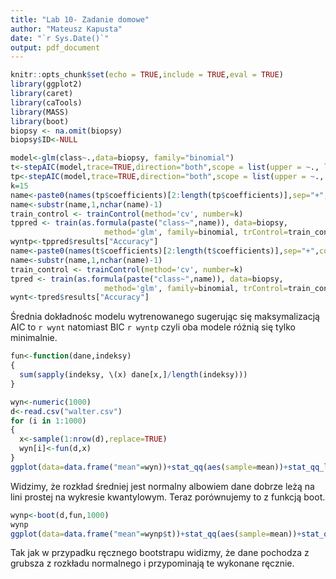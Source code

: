 ```yaml
---
title: "Lab 10- Zadanie domowe"
author: "Mateusz Kapusta"
date: "`r Sys.Date()`"
output: pdf_document
---
```


```r
knitr::opts_chunk$set(echo = TRUE,include = TRUE,eval = TRUE)
library(ggplot2)
library(caret)
library(caTools)
library(MASS)
library(boot)
biopsy <- na.omit(biopsy)
biopsy$ID<-NULL
```
\section{Zadanie nr 2}
```r
model<-glm(class~.,data=biopsy, family="binomial")
t<-stepAIC(model,trace=TRUE,direction="both",scope = list(upper = ~., lower = ~1))
tp<-stepAIC(model,trace=TRUE,direction="both",scope = list(upper = ~., lower = ~1),k=log(nrow(biopsy)))
k=15
name<-paste0(names(tp$coefficients)[2:length(tp$coefficients)],sep="+",collapse = "")
name<-substr(name,1,nchar(name)-1)
train_control <- trainControl(method='cv', number=k)
tppred <- train(as.formula(paste("class~",name)), data=biopsy, 
                     method='glm', family=binomial, trControl=train_control)
wyntp<-tppred$results["Accuracy"]
name<-paste0(names(t$coefficients)[2:length(t$coefficients)],sep="+",collapse = "")
name<-substr(name,1,nchar(name)-1)
train_control <- trainControl(method='cv', number=k)
tpred <- train(as.formula(paste("class~",name)), data=biopsy, 
                     method='glm', family=binomial, trControl=train_control)
wynt<-tpred$results["Accuracy"]
```
Średnia dokładnośc modelu wytrenowanego sugerując się maksymalizacją AIC to `r wynt` natomiast BIC `r wyntp` czyli oba modele różnią się tylko minimalnie.
\section{Zadanie nr 3}
```r
fun<-function(dane,indeksy)
{
  sum(sapply(indeksy, \(x) dane[x,]/length(indeksy)))
}

wyn<-numeric(1000)
d<-read.csv("walter.csv")
for (i in 1:1000)
{
  x<-sample(1:nrow(d),replace=TRUE)
  wyn[i]<-fun(d,x)
}
ggplot(data=data.frame("mean"=wyn))+stat_qq(aes(sample=mean))+stat_qq_line(aes(sample=mean))

```
Widzimy, że rozkład średniej jest normalny albowiem dane dobrze leżą na lini prostej na wykresie kwantylowym. Teraz porównujemy to z funkcją boot.
```r
wynp<-boot(d,fun,1000)
wynp
ggplot(data=data.frame("mean"=wynp$t))+stat_qq(aes(sample=mean))+stat_qq_line(aes(sample=mean))
```
Tak jak w przypadku ręcznego bootstrapu widizmy, że dane pochodza z grubsza z rozkładu normalnego i przypominają te wykonane ręcznie.